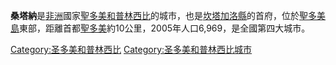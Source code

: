 {{Infobox settlement
|official_name          =桑塔納
|other_name             =
|native_name            =  
|nickname               = 
|settlement_type        =
|motto                  =
|image_skyline          =
|imagesize              = 
|image_caption          =
|image_flag             = 
|flag_size              =
|image_seal             = 
|seal_size              =
|image_map              =
|mapsize                = 
|map_caption            = 
|pushpin_map            =Sao Tome and Principe
|pushpin_label_position =bottom
|pushpin_mapsize=
|pushpin_map_caption    =
|coordinates_display    =inline,title
|coordinates_region     =ST
|subdivision_type       =國家
|subdivision_name       ={{flag|São Tomé and Príncipe}}
|subdivision_type1      =縣
|subdivision_name1      =[[坎塔加洛縣|坎塔加洛縣]]
|subdivision_type2      =
|subdivision_name2      =
|subdivision_type3      =
|subdivision_name3      =
|government_footnotes   =
|government_type        =
|leader_title           =
|leader_name            =
|established_title      =  
|established_date       = 
|area_magnitude         = 
|unit_pref                =Imperial 
|area_footnotes           =
|area_total_km2           =
|area_land_km2            = 
|population_as_of               =2005
|population_footnotes           =
|population_note                =
|population_total               =6,969
|population_density_km2         =
|timezone1               = UTC
|utc_offset1             =  +0
| timezone1_DST           
| utc_offset1_DST         = 
|latd=0|latm=16|lats= |latNS=N
|longd=6|longm=45|longs=|longEW=E
|elevation_footnotes    = 
|elevation_m            = 
|elevation_ft           = 
|postal_code_type       = 
|postal_code            =
|area_code              =
|blank_name             =
|blank_info             =
|website                = 
|footnotes              = 
}}

'''桑塔納'''是[[非洲|非洲]]國家[[聖多美和普林西比|聖多美和普林西比]]的城市，也是[[坎塔加洛縣|坎塔加洛縣]]的首府，位於[[聖多美島|聖多美島]]東部，距離首都[[聖多美|聖多美]]約10公里，2005年人口6,969，是全國第四大城市。

[[Category:圣多美和普林西比|Category:圣多美和普林西比]]
[[Category:圣多美和普林西比城市|Category:圣多美和普林西比城市]]

{{SaoTomePrincipe-stub}}